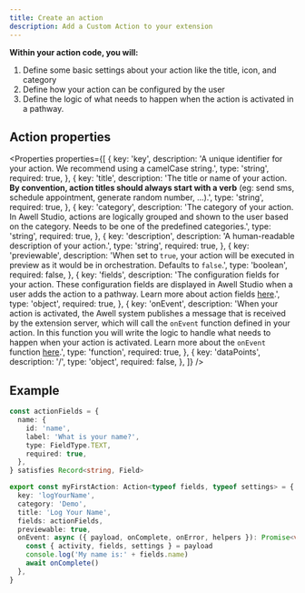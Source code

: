 ```yaml
---
title: Create an action
description: Add a Custom Action to your extension
---
```


**Within your action code, you will:**

1. Define some basic settings about your action like the title, icon, and category
2. Define how your action can be configured by the user
3. Define the logic of what needs to happen when the action is activated in a pathway.

## Action properties

<Properties
  properties={[
    {
      key: 'key',
      description:
        'A unique identifier for your action. We recommend using a camelCase string.',
      type: 'string',
      required: true,
    },
    {
      key: 'title',
      description:
        'The title or name of your action. <strong>By convention, action titles should always start with a verb</strong> (eg: send sms, schedule appointment, generate random number, ...).',
      type: 'string',
      required: true,
    },
    {
      key: 'category',
      description:
        'The category of your action. In Awell Studio, actions are logically grouped and shown to the user based on the category. Needs to be one of the predefined categories.',
      type: 'string',
      required: true,
    },
    {
      key: 'description',
      description: 'A human-readable description of your action.',
      type: 'string',
      required: true,
    },
    {
      key: 'previewable',
      description:
        'When set to `true`, your action will be executed in preview as it would be in orchestration. Defaults to `false`.',
      type: 'boolean',
      required: false,
    },
    {
      key: 'fields',
      description:
        'The configuration fields for your action. These configuration fields are displayed in Awell Studio when a user adds the action to a pathway. Learn more about action fields <a href="/awell-extensions/docs/custom-actions/development/action-fields">here</a>.',
      type: 'object',
      required: true,
    },
    {
      key: 'onEvent',
      description:
        'When your action is activated, the Awell system publishes a message that is received by the extension server, which will call the `onEvent` function defined in your action. In this function you will write the logic to handle what needs to happen when your action is activated. Learn more about the `onEvent` function <a href="/awell-extensions/docs/custom-actions/development/on-event">here</a>.',
      type: 'function',
      required: true,
    },
    {
      key: 'dataPoints',
      description: '/',
      type: 'object',
      required: false,
    },
  ]}
/>

## Example

```typescript
const actionFields = {
  name: {
    id: 'name',
    label: 'What is your name?',
    type: FieldType.TEXT,
    required: true,
  },
} satisfies Record<string, Field>

export const myFirstAction: Action<typeof fields, typeof settings> = {
  key: 'logYourName',
  category: 'Demo',
  title: 'Log Your Name',
  fields: actionFields,
  previewable: true,
  onEvent: async ({ payload, onComplete, onError, helpers }): Promise<void> => {
    const { activity, fields, settings } = payload
    console.log('My name is:' + fields.name)
    await onComplete()
  },
}
```
